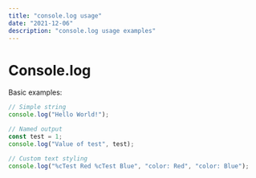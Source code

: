 ```yaml
---
title: "console.log usage"
date: "2021-12-06"
description: "console.log usage examples"
---
```


# Console.log

Basic examples:

```js
// Simple string
console.log("Hello World!");

// Named output
const test = 1;
console.log("Value of test", test);

// Custom text styling
console.log("%cTest Red %cTest Blue", "color: Red", "color: Blue");
```

